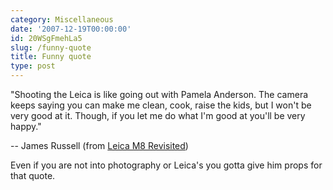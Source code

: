 ```yaml
---
category: Miscellaneous
date: '2007-12-19T00:00:00'
id: 20WSgFmehLa5
slug: /funny-quote
title: Funny quote
type: post
---
```


"Shooting the Leica is like going out with Pamela Anderson. The
camera keeps saying you can make me clean, cook, raise the kids,
but I won't be very good at it. Though, if you let me do what I'm
good at you'll be very happy." 

-- James Russell (from
[Leica M8 Revisited](http://www.luminous-landscape.com/reviews/cameras/leica-m8-revisited.shtml))

Even if you are not into photography or Leica's you gotta give him
props for that quote.